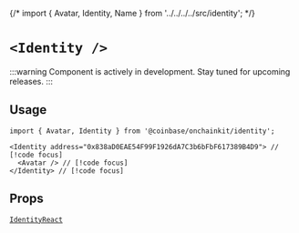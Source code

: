 {/* import { Avatar, Identity, Name } from '../../../../src/identity'; */}


# `<Identity />`

:::warning
Component is actively in development. Stay tuned for upcoming releases.
:::

## Usage

```tsx
import { Avatar, Identity } from '@coinbase/onchainkit/identity';

<Identity address="0x838aD0EAE54F99F1926dA7C3b6bFbF617389B4D9"> // [!code focus]
  <Avatar /> // [!code focus]
</Identity> // [!code focus]
```

<App>
  <Identity address="0x838aD0EAE54F99F1926dA7C3b6bFbF617389B4D9">
    <Avatar />
    <Name />
    <Name />
  </Identity>
</App>

## Props

[`IdentityReact`](/identity/types#identityreact)
